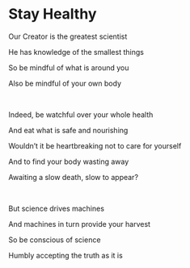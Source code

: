 # Stay Healthy

Our Creator is the greatest scientist

He has knowledge of the smallest things

So be mindful of what is around you

Also be mindful of your own body

<br />

Indeed, be watchful over your whole health

And eat what is safe and nourishing

Wouldn’t it be heartbreaking not to care for yourself

And to find your body wasting away

Awaiting a slow death, slow to appear?

<p></p>

<br />

But science drives machines

And machines in turn provide your harvest

So be conscious of science

Humbly accepting the truth as it is
